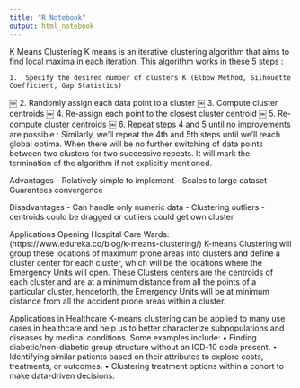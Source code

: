 ```yaml
---
title: "R Notebook"
output: html_notebook
---
```


K Means Clustering
K means is an iterative clustering algorithm that aims to find local maxima in each iteration. This algorithm works in these 5 steps :

	1.	Specify the desired number of clusters K (Elbow Method, Silhouette Coefficient, Gap Statistics)
￼
	2.	Randomly assign each data point to a cluster 
￼
	3.	Compute cluster centroids 
￼
	4.	Re-assign each point to the closest cluster centroid ￼
	5.	Re-compute cluster centroids
￼
	6.	Repeat steps 4 and 5 until no improvements are possible : Similarly, we’ll repeat the 4th and 5th steps until we’ll reach global optima. When there will be no further switching of data points between two clusters for two successive repeats. It will mark the termination of the algorithm if not explicitly mentioned.


Advantages
- Relatively simple to implement
- Scales to large dataset
- Guarantees convergence


Disadvantages
- Can handle only numeric data
- Clustering outliers - centroids could be dragged or outliers could get own cluster

Applications
Opening Hospital Care Wards: (https://www.edureka.co/blog/k-means-clustering/)
K-means Clustering will group these locations of maximum prone areas into clusters and define a cluster center for each cluster, which will be the locations where the Emergency Units will open. These Clusters centers are the centroids of each cluster and are at a minimum distance from all the points of a particular cluster, henceforth, the Emergency Units will be at minimum distance from all the accident prone areas within a cluster.

Applications in Healthcare
K-means clustering can be applied to many use cases in healthcare and help us to better characterize subpopulations and diseases by medical conditions. Some examples include:
	•	Finding diabetic/non-diabetic group structure without an ICD-10 code present.
	•	Identifying similar patients based on their attributes to explore costs, treatments, or outcomes.
	•	Clustering treatment options within a cohort to make data-driven decisions.



